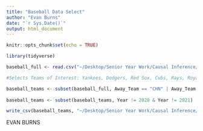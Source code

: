 ```yaml
---
title: "Baseball Data Select"
author: "Evan Burns"
date: "`r Sys.Date()`"
output: html_document
---
```


```r
knitr::opts_chunk$set(echo = TRUE)
```

```r
library(tidyverse)

baseball_full <- read.csv("~/Desktop/Senior Year Work/Causal Inference/Baseball Data/Baseball_Full_Clean.csv")

#Selects Teams of Interest: Yankees, Dodgers, Red Sox, Cubs, Rays, Royals, Athletics, Marlins

baseball_teams <- subset(baseball_full, Away_Team == "CHN" | Away_Team == "LAN" | Away_Team == "BOS" | Away_Team == "NYA" | Away_Team == "MIA" | Away_Team == "KCA" | Away_Team == "OAK" | Away_Team == "CIN" | Home_Team == "CHN" | Home_Team == "LAN" | Home_Team == "BOS" | Home_Team == "NYA" | Home_Team == "MIA" | Home_Team == "KCA" | Home_Team == "OAK" | Home_Team == "CIN" | Away_Team == "FLO" | Home_Team == "FLO")
  
baseball_teams <- subset(baseball_teams, Year != 2020 & Year != 2021)

write_csv(baseball_teams, "~/Desktop/Senior Year Work/Causal Inference/Baseball Data/Baseball_Teams_Clean")
```

EVAN BURNS